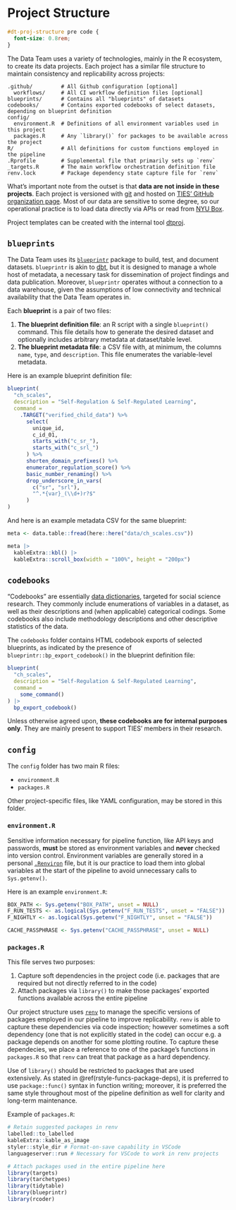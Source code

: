 # Project Structure {#dt-proj-structure}

```css
#dt-proj-structure pre code {
  font-size: 0.8rem;
}
```

The Data Team uses a variety of technologies, mainly in the R ecosystem, to create its data projects. Each project has a similar file structure to maintain consistency and replicability across projects:

```
.github/         # All Github configuration [optional]
  workflows/     # All CI workflow definition files [optional]
blueprints/      # Contains all "blueprints" of datasets
codebooks/       # Contains exported codebooks of select datasets, depending on blueprint definition
config/
  environment.R  # Definitions of all environment variables used in this project
  packages.R     # Any `library()` for packages to be available across the project
R/               # All definitions for custom functions employed in the pipeline
.Rprofile        # Supplemental file that primarily sets up `renv`
_targets.R       # The main workflow orchestration definition file
renv.lock        # Package dependency state capture file for `renv`
```

What's important note from the outset is that **data are not inside in these projects**. Each project is versioned with [git](https://git-scm.org) and hosted on [TIES' GitHub organization page](https://github.com/nyuglobalties). Most of our data are sensitive to some degree, so our operational practice is to load data directly via APIs or read from [NYU Box](https://nyu.app.box.com).

Project templates can be created with the internal tool [dtproj](https://github.com/nyuglobalties/dtproj).

## `blueprints`

The Data Team uses its [`blueprintr`](https://nyuglobalties.github.io/blueprintr) package to build, test, and document datasets. `blueprintr` is akin to [dbt](https://getdbt.com), but it is designed to manage a whole host of metadata, a necessary task for dissemination of project findings and data publication. Moreover, `blueprintr` operates without a connection to a data warehouse, given the assumptions of low connectivity and technical availability that the Data Team operates in.

Each **blueprint** is a pair of two files:

1. **The blueprint definition file**: an R script with a single `blueprint()` command. This file details how to generate the desired dataset and optionally includes arbitrary metadata at dataset/table level.
1. **The blueprint metadata file**: a CSV file with, at minimum, the columns `name`, `type`, and `description`. This file enumerates the variable-level metadata.

Here is an example blueprint definition file:

```r
blueprint(
  "ch_scales",
  description = "Self-Regulation & Self-Regulated Learning",
  command =
    .TARGET("verified_child_data") %>%
      select(
        unique_id,
        c_id_01,
        starts_with("c_sr_"),
        starts_with("c_srl_")
      ) %>%
      shorten_domain_prefixes() %>%
      enumerator_regulation_score() %>%
      basic_number_renaming() %>%
      drop_underscore_in_vars(
        c("sr", "srl"),
        "^.*{var}_(\\d+)r?$"
      )
)
```

And here is an example metadata CSV for the same blueprint:

```r
meta <- data.table::fread(here::here("data/ch_scales.csv"))

meta |>
  kableExtra::kbl() |>
  kableExtra::scroll_box(width = "100%", height = "200px")
```

## `codebooks`

"Codebooks" are essentially [data dictionaries](https://en.wikipedia.org/wiki/Data_dictionary), targeted for social science research. They commonly include enumerations of variables in a dataset, as well as their descriptions and (when applicable) categorical codings. Some codebooks also include methodology descriptions and other descriptive statistics of the data.

The `codebooks` folder contains HTML codebook exports of selected blueprints, as indicated by the presence of `blueprintr::bp_export_codebook()` in the blueprint definition file:

```r
blueprint(
  "ch_scales",
  description = "Self-Regulation & Self-Regulated Learning",
  command =
    some_command()
) |>
  bp_export_codebook()
```

Unless otherwise agreed upon, **these codebooks are for internal purposes only**. They are mainly present to support TIES' members in their research.

## `config`

The `config` folder has two main R files:

- `environment.R`
- `packages.R`

Other project-specific files, like YAML configuration, may be stored in this folder.

### `environment.R`

Sensitive information necessary for pipeline function, like API keys and passwords, **must** be stored as environment variables and **never** checked into version control. Environment variables are generally stored in a personal [`.Renviron`](https://rstats.wtf/r-startup.html#renviron) file, but it is our practice to load them into global variables at the start of the pipeline to avoid unnecessary calls to `Sys.getenv()`.

Here is an example `environment.R`:

```r
BOX_PATH <- Sys.getenv("BOX_PATH", unset = NULL)
F_RUN_TESTS <- as.logical(Sys.getenv("F_RUN_TESTS", unset = "FALSE"))
F_NIGHTLY <- as.logical(Sys.getenv("F_NIGHTLY", unset = "FALSE"))

CACHE_PASSPHRASE <- Sys.getenv("CACHE_PASSPHRASE", unset = NULL)
```

### `packages.R`

This file serves two purposes:

1. Capture soft dependencies in the project code (i.e. packages that are required but not directly referred to in the code)
1. Attach packages via `library()` to make those packages' exported functions available across the entire pipeline

Our project structure uses [`renv`](https://rstudio.github.io/renv/articles/renv.html) to manage the specific versions of packages employed in our pipeline to improve replicability. `renv` is able to capture these dependencies via code inspection; however sometimes a soft dependency (one that is not explicitly stated in the code) can occur e.g. a package depends on another for some plotting routine. To capture these dependecies, we place a reference to one of the package's functions in `packages.R` so that `renv` can treat that package as a hard dependency.

Use of `library()` should be restricted to packages that are used extensively. As stated in \@ref(rstyle-funcs-package-deps), it is preferred to use `package::func()` syntax in function writing; moreover, it is preferred the same style throughout most of the pipeline definition as well for clarity and long-term maintenance.

Example of `packages.R`:

```r
# Retain suggested packages in renv
labelled::to_labelled
kableExtra::kable_as_image
styler::style_dir # Format-on-save capability in VSCode
languageserver::run # Necessary for VSCode to work in renv projects

# Attach packages used in the entire pipeline here
library(targets)
library(tarchetypes)
library(tidytable)
library(blueprintr)
library(rcoder)
```